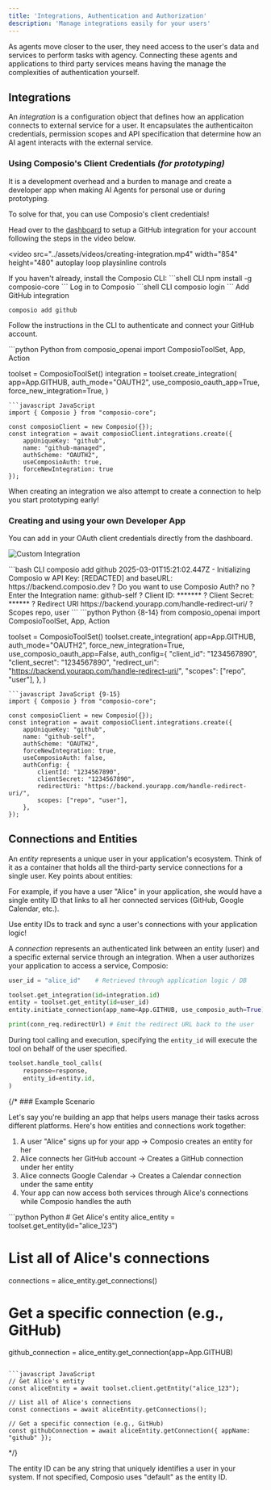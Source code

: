 ```yaml
---
title: 'Integrations, Authentication and Authorization'
description: 'Manage integrations easily for your users'
---
```


As agents move closer to the user, they need access to the user's data and services to perform tasks with agency. Connecting these agents and applications to third party services means having the manage the complexities of authentication yourself.

## Integrations

An *integration* is a configuration object that defines how an application connects to external service for a user. It encapsulates the authenticaiton credentials, permission scopes and API specification that determine how an AI agent interacts with the external service.


### Using Composio's Client Credentials *(for prototyping)*

It is a development overhead and a burden to manage and create a developer app when making AI Agents for personal use or during prototyping.

To solve for that, you can use Composio's client credentials!

<Tabs>
<Tab title="Dashboard">

Head over to the [dashboard](https://app.composio.dev/apps) to setup a GitHub
integration for your account following the steps in the video below.

<video
    src="../assets/videos/creating-integration.mp4"
    width="854"
    height="480"
    autoplay
    loop
    playsinline
    controls
>
</video>

</Tab>

<Tab title="CLI">
<Steps>
<Step title="Install Composio CLI">
If you haven't already, install the Composio CLI:
```shell CLI
npm install -g composio-core
```
</Step>
<Step title="Authenticate and Connect">
Log in to Composio
```shell CLI
composio login
```
Add GitHub integration

```shell CLI
composio add github
```

Follow the instructions in the CLI to authenticate and connect your GitHub
account.

</Step>
</Steps>
</Tab>

<Tab title="Code">
<CodeGroup>
```python Python
from composio_openai import ComposioToolSet, App, Action

toolset = ComposioToolSet()
integration = toolset.create_integration(
    app=App.GITHUB,
    auth_mode="OAUTH2",
    use_composio_oauth_app=True,
    force_new_integration=True,
)
```
```javascript JavaScript
import { Composio } from "composio-core";

const composioClient = new Composio({});
const integration = await composioClient.integrations.create({
    appUniqueKey: "github",
    name: "github-managed",
    authScheme: "OAUTH2",
    useComposioAuth: true,
    forceNewIntegration: true
});

```
</CodeGroup>
</Tab>
</Tabs>


<Note>When creating an integration we also attempt to create a connection to help you start prototyping early!</Note>



### Creating and using your own Developer App
<Tabs>
<Tab title="Dashboard">
You can add in your OAuth client credentials directly from the dashboard.


![Custom Integration](../assets/images/custom-integration.png "Optional title")
</Tab>

<Tab title="CLI">
```bash CLI
composio add github
2025-03-01T15:21:02.447Z - Initializing Composio w API Key: [REDACTED] and baseURL: https://backend.composio.dev
? Do you want to use Composio Auth? no
? Enter the Integration name: github-self
? Client ID: *******
? Client Secret: ******
? Redirect URI https://backend.yourapp.com/handle-redirect-uri/
? Scopes repo, user
```
</Tab>

<Tab title="Code">
<CodeGroup>
```python Python {8-14}
from composio_openai import ComposioToolSet, App, Action

toolset = ComposioToolSet()
toolset.create_integration(
    app=App.GITHUB,
    auth_mode="OAUTH2",
    force_new_integration=True,
    use_composio_oauth_app=False,
    auth_config={
        "client_id": "1234567890",
        "client_secret": "1234567890",
        "redirect_uri": "https://backend.yourapp.com/handle-redirect-uri/",
        "scopes": ["repo", "user"],
    },
)
```
```javascript JavaScript {9-15}
import { Composio } from "composio-core";

const composioClient = new Composio({});
const integration = await composioClient.integrations.create({
    appUniqueKey: "github",
    name: "github-self",
    authScheme: "OAUTH2",
    forceNewIntegration: true,
    useComposioAuth: false,
    authConfig: {
        clientId: "1234567890",
        clientSecret: "1234567890",
        redirectUri: "https://backend.yourapp.com/handle-redirect-uri/",
        scopes: ["repo", "user"],
    },
});
```
</CodeGroup>
</Tab>
</Tabs>


## Connections and Entities
An *entity* represents a unique user in your application's ecosystem. Think of it as a container that holds all the third-party service connections for a single user. Key points about entities:

For example, if you have a user "Alice" in your application, she would have a single entity ID that links to all her connected services (GitHub, Google Calendar, etc.).

<Tip>Use entity IDs to track and sync a user's connections with your application logic!</Tip>

A *connection* represents an authenticated link between an entity (user) and a specific external service through an integration. When a user authorizes your application to access a service, Composio:


```python Creating a connection for a user {3-5} 
user_id = "alice_id"    # Retrieved through application logic / DB

toolset.get_integration(id=integration.id)
entity = toolset.get_entity(id=user_id)
entity.initiate_connection(app_name=App.GITHUB, use_composio_auth=True)

print(conn_req.redirectUrl) # Emit the redirect URL back to the user
```

During tool calling and execution, specifying the `entity_id` will execute the tool on behalf of the user specified.
```python Executing tool calls on behalf of the user
toolset.handle_tool_calls(
    response=response,
    entity_id=entity.id,
)
```



{/* ### Example Scenario

Let's say you're building an app that helps users manage their tasks across different platforms. Here's how entities and connections work together:

1. A user "Alice" signs up for your app → Composio creates an entity for her
2. Alice connects her GitHub account → Creates a GitHub connection under her entity
3. Alice connects Google Calendar → Creates a Calendar connection under the same entity
4. Your app can now access both services through Alice's connections while Composio handles the auth

<CodeGroup>
```python Python
# Get Alice's entity
alice_entity = toolset.get_entity(id="alice_123")

# List all of Alice's connections
connections = alice_entity.get_connections()

# Get a specific connection (e.g., GitHub)
github_connection = alice_entity.get_connection(app=App.GITHUB)
```

```javascript JavaScript
// Get Alice's entity
const aliceEntity = await toolset.client.getEntity("alice_123");

// List all of Alice's connections
const connections = await aliceEntity.getConnections();

// Get a specific connection (e.g., GitHub)
const githubConnection = await aliceEntity.getConnection({ appName: "github" });
```
</CodeGroup> */}

<Note>
The entity ID can be any string that uniquely identifies a user in your system. If not specified, Composio uses "default" as the entity ID.
</Note>
